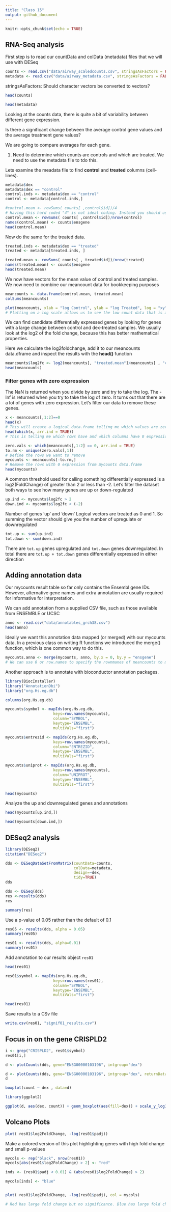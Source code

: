 ```yaml
---
title: "Class 15"
output: github_document
---
```


```r
knitr::opts_chunk$set(echo = TRUE)
```

## RNA-Seq analysis

First step is to read our countData and colData (metadata) files that we will use with DESeq

```r
counts <- read.csv("data/airway_scaledcounts.csv", stringsAsFactors = FALSE)
metadata <- read.csv("data/airway_metadata.csv", stringsAsFactors = FALSE)
```

stringsAsFactors: Should character vectors be converted to vectors?

```r
head(counts)
```

```r
head(metadata)
```

Looking at the counts data, there is quite a bit of variability between different gene expression.

Is there a significant change between the average control gene values and the average treatment gene values?

We are going to compare averages for each gene.

1. Need to determine which counts are controls and which are treated. We need to use the metadata file to tdo this. 

Lets examine the meadata file to find **control** and **treated** columns (cell-lines).

```r
metadata$dex
metadata$dex == "control"
control.inds <- metadata$dex == "control"
control <- metadata[control.inds,]
```


```r
#control.mean <- rowSums( counts[ ,control$id])/4
# Having this hard coded "4" is not ideal coding. Instead you should use nrow.
control.mean <- rowSums( counts[ ,control$id])/nrow(control)
names(control.mean) <- counts$ensgene
head(control.mean)
```

Now do the same for the treated data. 

```r
treated.inds <- metadata$dex == "treated"
treated <- metadata[treated.inds, ]
```


```r
treated.mean <- rowSums( counts[ , treated$id])/nrow(treated)
names(treated.mean) <- counts$ensgene
head(treated.mean)
```

We now have vectors for the mean value of control and treated samples. We now need to combine our meancount data for bookkeeping purposes

```r
meancounts <- data.frame(control.mean, treated.mean)
colSums(meancounts)
```

```r
plot(meancounts, xlab = "log Control", ylab = "log Treated", log = "xy")
# Plotting on a log scale allows us to see the low count data that is all clustered on top of eachother. 
```

We can find candidate differentially expressed genes by looking for genes with a large change between control and dex-treated samples. We usually look at the log2 of the fold change, because this has better mathematical properties.

Here we calculate the log2foldchange, add it to our meancounts data.dframe and inspect the results with the **head()** function

```r
meancounts$log2fc <- log2(meancounts[, "treated.mean"]/meancounts[ , "control.mean"])
head(meancounts)
```

### Filter genes with zero expression

The NaN is returned when you divide by zero and try to take the log. The -Inf is returned when you try to take the log of zero. It turns out that there are a lot of genes with zero expression. Let’s filter our data to remove these genes.

```r
x <- meancounts[,1:2]==0
head(x)
# This will create a logical data.frame telling me which values are zero. What I really want to know are what genes are 0. I want to filter out the genes (rows) that have 0 expression
head(which(x, arr.ind = TRUE))
# This is telling me which rows have and which columns have 0 expression
```

```r
zero.vals <- which(meancounts[,1:2] == 0, arr.ind = TRUE)
to.rm <- unique(zero.vals[,1])
# Define the rows we want to remove
mycounts <- meancounts[-to.rm,]
# Remove the rows with 0 expression from mycounts data.frame
head(mycounts)
```

A common threshold used for calling something differentially expressed is a log2(FoldChange) of greater than 2 or less than -2. Let’s filter the dataset both ways to see how many genes are up or down-regulated

```r
up.ind <- mycounts$log2fc > 2
down.ind <- mycounts$log2fc < (-2)
```

Number of genes 'up' and 'down'
Logical vectors are treated as 0 and 1. So summing the vector should give you the number of upregulate or downregulated

```r
tot.up <- sum(up.ind)
tot.down <- sum(down.ind)
```

There are `tot.up` genes upregulated and `tot.down` genes downregulated. In total there are `tot.up + tot.down` genes differentially expressed in either direction 

## Adding annotation data

Our mycounts result table so far only contains the Ensembl gene IDs. However, alternative gene names and extra annotation are usually required for informative for interpretation.

We can add annotation from a supplied CSV file, such as those available from ENSEMBLE or UCSC

```r
anno <- read.csv("data/annotables_grch38.csv")
head(anno)
```

Ideally we want this annotation data mapped (or merged) with our mycounts data. In a previous class on writing R functions we introduced the merge() function, which is one common way to do this.

```r
mycounts.anno <- merge(mycounts, anno, by.x = 0, by.y = "ensgene")
# We can use 0 or row.names to specify the rownmanes of meancounts to merge with "ensgene" column of anno
```

Another approach is to annotate with bioconductor annotation packages. 

```r
library(BiocInstaller)
library("AnnotationDbi")
library("org.Hs.eg.db")
```

```r
columns(org.Hs.eg.db)
```

```r
mycounts$symbol <- mapIds(org.Hs.eg.db,
                     keys=row.names(mycounts),
                     column="SYMBOL",
                     keytype="ENSEMBL",
                     multiVals="first")
```

```r
mycounts$entrezid <- mapIds(org.Hs.eg.db,
                     keys=row.names(mycounts),
                     column="ENTREZID",
                     keytype="ENSEMBL",
                     multiVals="first")
```

```r
mycounts$uniprot <- mapIds(org.Hs.eg.db,
                     keys=row.names(mycounts),
                     column="UNIPROT",
                     keytype="ENSEMBL",
                     multiVals="first")
```

```r
head(mycounts)
```

Analyze the up and downregulated genes and annotations

```r
head(mycounts[up.ind,])
```

```r
head(mycounts[down.ind,])
```

## DESeq2 analysis

```r
library(DESeq2)
citation("DESeq2")
```

```r
dds <- DESeqDataSetFromMatrix(countData=counts, 
                              colData=metadata, 
                              design=~dex, 
                              tidy=TRUE)
dds
```

```r
dds <- DESeq(dds)
res <-results(dds)
res
```

```r
summary(res)
```

Use a p-value of 0.05 rather than the default of 0.1

```r
res05 <- results(dds, alpha = 0.05)
summary(res05)
```

```r
res01 <- results(dds, alpha=0.01)
summary(res01)
```

Add annotation to our results object `res01`

```r
head(res01)
```

```r
res01$symbol <- mapIds(org.Hs.eg.db,
                     keys=row.names(res01),
                     column="SYMBOL",
                     keytype="ENSEMBL",
                     multiVals="first")
```

```r
head(res01)
```

Save results to a CSv file

```r
write.csv(res01, "signif01_results.csv")
```

## Focus in on the gene CRISPLD2

```r
i <- grep("CRISPLD2", res01$symbol)
res01[i,]
```

```r
d <- plotCounts(dds, gene="ENSG00000103196", intgroup="dex")
```


```r
d <- plotCounts(dds, gene="ENSG00000103196", intgroup="dex", returnData = TRUE)
d
```

```r
boxplot(count ~ dex , data=d)
```

```r
library(ggplot2)
```
```r
ggplot(d, aes(dex, count)) + geom_boxplot(aes(fill=dex)) + scale_y_log10() + ggtitle("CRISPLD2")
```


## Volcano Plots

```r
plot( res01$log2FoldChange, -log(res01$padj))
```

Make a colored version of this plot highlighting genes with high fold change and small p-values

```r
mycols <- rep("black", nrow(res01))
mycols[abs(res01$log2FoldChange) > 2] <- "red"

inds <- (res01$padj < 0.01) & (abs(res01$log2FoldChange) > 2) 

mycols[inds] <- "blue"


plot( res01$log2FoldChange, -log(res01$padj), col = mycols)

# Red has large fold change but no significance. Blue has large fold change and significance 
```

